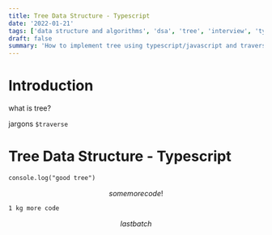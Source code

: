 ```yaml
---
title: Tree Data Structure - Typescript
date: '2022-01-21'
tags: ['data structure and algorithms', 'dsa', 'tree', 'interview', 'typescript', 'javascript']
draft: false
summary: 'How to implement tree using typescript/javascript and traverse'
---
```


# Introduction

what is tree? 

jargons `$traverse`



# Tree Data Structure - Typescript


```tex
console.log("good tree")
```

$$
some more code!
$$

```latex
1 kg more code
```

$$
last batch
$$

